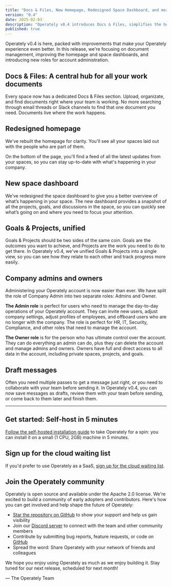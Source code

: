 ```yaml
---
title: "Docs & Files, New Homepage, Redesigned Space Dashboard, and more"
version: "0.4"
date: 2025-02-03
description: "Operately v0.4 introduces Docs & Files, simplifies the homepage and space dashboard, unifies Goals & Projects, and introduces new roles for company administration."
published: true
---
```



Operately v0.4 is here, packed with improvements that make your Operately
experience even better. In this release, we're focusing on document management, 
improving the homepage and space dashboards, and introducing new roles for 
account administration.

## Docs & Files: A central hub for all your work documents

Every space now has a dedicated Docs & Files section. Upload, organizate, and
find documents right where your team is working. No more searching through email
threads or Slack channels to find that one document you need. Documents live
where the work happens.

<BigImage src={docsFiles} alt="Docs & Files" />

## Redesigned homepage

We've rebuilt the homepage for clarity. You'll see all your spaces laid out
with the people who are part of them.

On the bottom of the page, you'll find a feed of all the latest updates from
your spaces, so you can stay up-to-date with what's happening in your company.

<BigImage src={newHomepage} alt="New Homepage" />

## New space dashboard

We’ve redesigned the space dashboard to give you a better overview of what’s
happening in your space. The new dashboard provides a snapshot of all the
projects, goals, and discussions in the space, so you can quickly see what’s
going on and where you need to focus your attention.

<BigImage src={spaceDashboard} alt="New Space Dashboard" />

## Goals & Projects, unified

Goals & Projects should be two sides of the same coin. Goals are the outcomes
you want to achieve, and Projects are the work you need to do to get there. In
Operately v0.4, we've unified Goals & Projects into a single view, so you can
see how they relate to each other and track progress more easily.

<BigImage src={unifiedGoalsAndProjects} alt="Unified Goals & Projects" />

## Company admins and owners

Administering your Operately account is now easier than ever. We have split the
role of Company Admin into two separate roles: Admins and Owner.

**The Admin role** is perfect for users who need to manage the day-to-day operations
of your Operately account. They can invite new users, adjust company settings,
adjust profiles of employees, and offboard users who are no longer with the company.
The role is perfect for HR, IT, Security, Compliance, and other roles that need
to manage the account.

**The Owner role** is for the person who has ultimate control over the account. They
can do everything an admin can do, plus they can delete the account and manage admins
and owners. Owners have full and direct access to all data in the account, including 
private spaces, projects, and goals.

<BigImage src={adminsOwners} alt="Company Admins and Owners" />

## Draft messages

Often you need multiple passes to get a message just right, or you need to
collaborate with your team before sending it. In Operately v0.4, you can now
save messages as drafts, review them with your team before sending, or come
back to them later and finish them.

---

## Get started: Self-host in 5 minutes

[Follow the self-hosted installation guide][install] to take Operately for
a spin: you can install it on a small (1 CPU, 2GB) machine
in 5 minutes.

## Sign up for the cloud waiting list

If you'd prefer to use Operately as a SaaS, [sign up for the cloud waiting list][waitlist].

## Join the Operately community

Operately is open source and available under the Apache 2.0 license.
We're excited to build a community of early adopters and contributors.
Here's how you can get involved and help shape the future of Operately:

- [Star the repository on GitHub][github] to show your support and help us gain visibility
- Join our [Discord server][discord] to connect with the team and other community members
- Contribute by submitting bug reports, feature requests, or code on [GitHub][github]
- Spread the word: Share Operately with your network of friends and colleagues

We hope you enjoy using Operately as much as we enjoy building it.
Stay tuned for our next release, scheduled for next month!

&mdash; The Operately Team

[install]: https://operately.com/install
[waitlist]: https://docs.google.com/forms/d/e/1FAIpQLSebV6j1nIvyjvyLptZ95mHXoj42XrnBmd5znVnUzU_6ATAJgw/viewform
[discord]: https://discord.com/invite/2ngnragJYV
[github]: https://github.com/operately/operately
